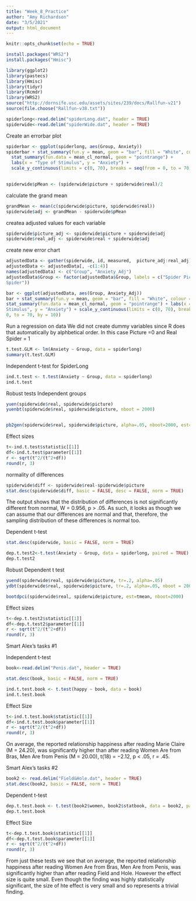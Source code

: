 ```yaml
---
title: "Week_8_Practice"
author: "Amy Richardson"
date: "3/5/2021"
output: html_document
---
```


```r
knitr::opts_chunk$set(echo = TRUE)
```



```r
install.packages("WRS2")
install.packages("Hmisc")

library(ggplot2)
library(pastecs)
library(Hmisc)
library(tidyr)
library(Rcmdr)
library(WRS2)
source("http://dornsife.usc.edu/assets/sites/239/docs/Rallfun-v21")
source(file.choose("Rallfun-v38.txt"))
```
```r
spiderlong<-read.delim("spiderLong.dat", header = TRUE)
spiderwide<-read.delim("spiderWide.dat", header = TRUE)
```

Create an errorbar plot
```r
spiderbar <- ggplot(spiderlong, aes(Group, Anxiety))
spiderbar + stat_summary(fun.y = mean, geom = "bar", fill = "White", colour = "Black") +
  stat_summary(fun.data = mean_cl_normal, geom = "pointrange") + 
  labs(x = "Type of Stimulus", y = "Anxiety") +
  scale_y_continuous(limits = c(0, 70), breaks = seq(from = 0, to = 70, by = 10))
      
```
```r
spiderwide$pMean <- (spiderwide$picture + spiderwide$real)/2
```
calculate the grand mean
```r
grandMean <- mean(c(spiderwide$picture, spiderwide$real))
spiderwide$adj <- grandMean - spiderwide$pMean

```

 
 createa adjusted values for each variable
```r
spiderwide$picture_adj <- spiderwide$picture + spiderwide$adj
spiderwide$real_adj <- spiderwide$real + spiderwide$adj
```
 
create new error chart
```r

adjustedData <- gather(spiderwide, id, measured,  picture_adj:real_adj)
adjustedData <- adjustedData[, -c(1:4)]
names(adjustedData) <- c("Group", "Anxiety_Adj")
adjustedData$Group <- factor(adjustedData$Group, labels = c("Spider Picture", "Real
Spider"))

bar <- ggplot(adjustedData, aes(Group, Anxiety_Adj))
bar + stat_summary(fun.y = mean, geom = "bar", fill = "White", colour = "Black") +
stat_summary(fun.data = mean_cl_normal, geom = "pointrange") + labs(x = "Type of
Stimulus", y = "Anxiety") + scale_y_continuous(limits = c(0, 70), breaks = seq(from =
0, to = 70, by = 10))
```

Run a regression on data
We did not create dummy variables since R does that automatically by alphbetical order.  In this case Picture =0 and Real Spider = 1
```r
t.test.GLM <- lm(Anxiety ~ Group, data = spiderlong)
summary(t.test.GLM)
```



Independent t-test for SpiderLong
```r
ind.t.test <- t.test(Anxiety ~ Group, data = spiderlong)
ind.t.test
```
Robust tests
Independent groups

```r
yuen(spiderwide$real, spiderwide$picture)
yuenbt(spiderwide$real, spiderwide$picture, nboot = 2000)


pb2gen(spiderwide$real, spiderwide$picture, alpha=.05, nboot=2000, est=mom)
```


Effect sizes
```r
t<-ind.t.test$statistic[[1]]
df<-ind.t.test$parameter[[1]]
r <- sqrt(t^2/(t^2+df))
round(r, 3)
```

normality of differences
```r
spiderwide$diff <- spiderwide$real-spiderwide$picture
stat.desc(spiderwide$diff, basic = FALSE, desc = FALSE, norm = TRUE)
```
The output shows that the distribution of differences is not significantly different from normal, W = 0.956, p > .05. As such, it looks as though we can assume that our differences are normal and that, therefore, the sampling distribution of these differences is normal too.




Dependent t-test
```r
stat.desc(spiderwide, basic = FALSE, norm = TRUE)

dep.t.test2<-t.test(Anxiety ~ Group, data = spiderlong, paired = TRUE)
dep.t.test2


```
Robust Dependent t test
```r
yuend(spiderwide$real, spiderwide$picture, tr=.2, alpha=.05)
ydbt(spiderwide$real, spiderwide$picture, tr=.2, alpha=.05, nboot = 2000)

bootdpci(spiderwide$real, spiderwide$picture, est=tmean, nboot=2000)
```

Effect sizes
```r
t<-dep.t.test2$statistic[[1]]
df<-dep.t.test2$parameter[[1]]
r <- sqrt(t^2/(t^2+df))
round(r, 3)
```

Smart Alex's tasks #1

Independent t-test
```r
book<-read.delim("Penis.dat", header = TRUE)

stat.desc(book, basic = FALSE, norm = TRUE)

ind.t.test.book <- t.test(happy ~ book, data = book)
ind.t.test.book
```

Effect Size
```r
t<-ind.t.test.book$statistic[[1]]
df<-ind.t.test.book$parameter[[1]]
r <- sqrt(t^2/(t^2+df))
round(r, 3)
```

On average, the reported relationship happiness after reading Marie Claire (M = 24.20), was significantly higher than after reading Women Are from Bras, Men Are from Penis (M = 20.00), t(18) = −2.12, p < .05, r = .45.
 
 
 
 Smart Alex's tasks #2
 
```r
book2 <- read.delim("Field&Hole.dat", header = TRUE)
stat.desc(book2, basic = FALSE, norm = TRUE)

```
 
 
 Dependent t-test
```r
dep.t.test.book <- t.test(book2$women, book2$statbook, data = book2, paired = TRUE)
dep.t.test.book
```
 
 Effect Size
```r
t<-dep.t.test.book$statistic[[1]]
df<-dep.t.test.book$parameter[[1]]
r <- sqrt(t^2/(t^2+df))
round(r, 3)
```

From just these tests we see that on average, the reported relationship happiness after reading Women Are from Bras, Men Are from Penis, was significantly higher than after reading Field and Hole. However the effect size is quite small.  Even though the finding was highly statistically significant, the size of hte effect is very small and so represents a trivial finding.
 
 
 
 
 
 
 
 
 
 
 